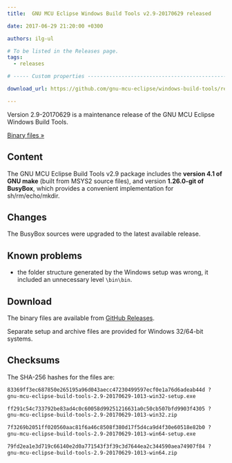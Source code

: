 ```yaml
---
title:  GNU MCU Eclipse Windows Build Tools v2.9-20170629 released

date: 2017-06-29 21:20:00 +0300

authors: ilg-ul

# To be listed in the Releases page.
tags:
  - releases

# ----- Custom properties -----------------------------------------------------

download_url: https://github.com/gnu-mcu-eclipse/windows-build-tools/releases/tag/v2.9-20170629-1013/

---
```


Version 2.9-20170629 is a maintenance release of the GNU MCU Eclipse Windows Build Tools.

<!-- truncate -->

<p><a href={frontMatter.download_url}>Binary files »</a></p>

## Content

The GNU MCU Eclipse Build Tools v2.9 package includes the **version 4.1 of GNU make** (built from MSYS2 source files), and version **1.26.0-git of BusyBox**, which provides a convenient implementation for sh/rm/echo/mkdir.

## Changes

The BusyBox sources were upgraded to the latest available release.

## Known problems

* the folder structure generated by the Windows setup was wrong, it included an unnecessary level `\bin\bin`.

## Download

The binary files are available from <a href={frontMatter.download_url}>GitHub Releases</a>.

Separate setup and archive files are provided for Windows 32/64-bit systems.

## Checksums

The SHA-256 hashes for the files are:

```txt
83369ff3ec687850e265195a96d043aecc47230499597ecf0e1a76d6adeab44d ?
gnu-mcu-eclipse-build-tools-2.9-20170629-1013-win32-setup.exe

ff291c54c733792be83ad4c0c60058d99251216631a0c50cb507bfd9903f4305 ?
gnu-mcu-eclipse-build-tools-2.9-20170629-1013-win32.zip

7f3269b2051ff020560aac81f6a46c8508f380d17f5d4ca9d4f30e60518e82b0 ?
gnu-mcu-eclipse-build-tools-2.9-20170629-1013-win64-setup.exe

79fd2ea1e3d719c66140e2d0a771543f3f39c3d7644ea2c344590aea74907f84 ?
gnu-mcu-eclipse-build-tools-2.9-20170629-1013-win64.zip
```
